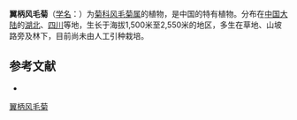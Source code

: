{{Speciesbox
| name = 翼柄风毛菊
| status = 
| status_system = 
| image =
| genus = Saussurea
| species = alatipes
| authority = Hemsl.
}}

'''翼柄风毛菊'''（[[学名|学名]]：{{lang|la|''Saussurea alatipes''}}）为[[菊科|菊科]][[风毛菊属|风毛菊属]]的植物，是中国的特有植物。分布在[[中国大陆|中国大陆]]的[[湖北|湖北]]、[[四川|四川]]等地，生长于海拔1,500米至2,550米的地区，多生在草地、山坡路旁及林下，目前尚未由人工引种栽培。

== 参考文献 ==
<div class="references-small">
* {{cite web| url =http://www.bioinfo.cn/db05/KmzwSpecies.php?action=view&id=4345| title =翼柄风毛菊| work =《中国高等植物数据库全库》| publisher =中国科学院微生物研究所| author =昆明植物研究所| accessdate =2009-02-24| deadurl =yes| archiveurl =https://web.archive.org/web/20160305032217/http://www.bioinfo.cn/db05/KmzwSpecies.php?action=view&id=4345| archivedate =2016-03-05}}
</div>
{{Taxonbar|from=Q15226835}}

[[Category:风毛菊属|翼柄风毛菊]]


{{植物小作品}}